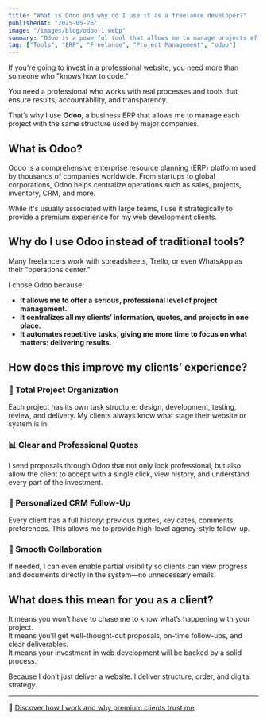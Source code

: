```yaml
---
title: "What is Odoo and why do I use it as a freelance developer?"
publishedAt: "2025-05-26"
image: "/images/blog/odoo-1.webp"
summary: "Odoo is a powerful tool that allows me to manage projects efficiently and professionally."
tag: ["Tools", "ERP", "Freelance", "Project Management", "odoo"]
---
```


If you're going to invest in a professional website, you need more than someone who "knows how to code."

You need a professional who works with real processes and tools that ensure results, accountability, and transparency.

That’s why I use **Odoo**, a business ERP that allows me to manage each project with the same structure used by major companies.

## What is Odoo?

Odoo is a comprehensive enterprise resource planning (ERP) platform used by thousands of companies worldwide. From startups to global corporations, Odoo helps centralize operations such as sales, projects, inventory, CRM, and more.

While it's usually associated with large teams, I use it strategically to provide a premium experience for my web development clients.

## Why do I use Odoo instead of traditional tools?

Many freelancers work with spreadsheets, Trello, or even WhatsApp as their "operations center."

I chose Odoo because:

- **It allows me to offer a serious, professional level of project management.**  
- **It centralizes all my clients’ information, quotes, and projects in one place.**  
- **It automates repetitive tasks, giving me more time to focus on what matters: delivering results.**

## How does this improve my clients’ experience?

### 🧩 Total Project Organization  
Each project has its own task structure: design, development, testing, review, and delivery. My clients always know what stage their website or system is in.

### 📊 Clear and Professional Quotes  
I send proposals through Odoo that not only look professional, but also allow the client to accept with a single click, view history, and understand every part of the investment.

### 👥 Personalized CRM Follow-Up  
Every client has a full history: previous quotes, key dates, comments, preferences. This allows me to provide high-level agency-style follow-up.

### 🤝 Smooth Collaboration  
If needed, I can even enable partial visibility so clients can view progress and documents directly in the system—no unnecessary emails.

## What does this mean for you as a client?

It means you won’t have to chase me to know what’s happening with your project.  
It means you’ll get well-thought-out proposals, on-time follow-ups, and clear deliverables.  
It means your investment in web development will be backed by a solid process.

Because I don’t just deliver a website. I deliver structure, order, and digital strategy.

---

🔗 [Discover how I work and why premium clients trust me](/about)
